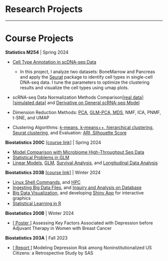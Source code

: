 # Research Projects

------------------------------------------------------------------------

# Course Projects

**Statistics M254** | Spring 2024

-   [Cell Type Annotation in scDNA-seq Data](https://jacenai.github.io/Biostatistics/Final_Project.html)

    -   In this project, I analyze two datasets: BoneMarrow and Pancreas and apply the [Seurat](https://satijalab.org/seurat/) package to identify cell types in single-cell DNA-seq data. I tune the parameters to optimize the clustering results and visualize the cell types using umap plots.

-   scRNA-seq Data Normalization Methods Comparison[\[real data\]](https://jacenai.github.io/Biostatistics/Normalizaion_comparision&Derivative_general_scRNA_model.html#q3.)[\[simulated data\]](https://jacenai.github.io/Biostatistics/Normalizaion_comparision&Derivative_general_scRNA_model.html#section-2) and [Derivative on General scRNA-seq Model](https://jacenai.github.io/Biostatistics/Normalizaion_comparision&Derivative_general_scRNA_model.html#part-2-simulated-data)
-  Dimension Reduction Methods: [PCA](https://jacenai.github.io/Biostatistics/254_dimen_reduc.html#question-1), [GLM-PCA, MDS](https://jacenai.github.io/Biostatistics/254_dimen_reduc.html#question-5), NMF, ICA, PNMF, t-SNE, and UMAP
- Clustering Algorithms: [k-means, k-means++, hierarchical clustering, Seurat clustering](https://jacenai.github.io/Biostatistics/254_Clustering&Evaluation#question-2), and Evaluation: [ARI, Silhouette Score](https://jacenai.github.io/Biostatistics/254_Clustering&Evaluation#question-3)

**Biostatistics 200C** [\[course link\]](https://ucla-biostat-200c.github.io/2023spring/schedule/schedule.html) \| Spring 2024

-   [Model Comparison with Microbiome High-Throughput Seq Data](https://jacenai.github.io/Biostatistics/Microbio_seq.html)
-   [Statistical Problems in GLM](https://jacenai.github.io/Biostatistics/Stat_Prob_GLM.html)
-   [Linear Models](https://jacenai.github.io/Biostatistics/200C_hw1_show.html), [GLM](https://jacenai.github.io/Biostatistics/200C_hw1_show.html#glm-model-fitting), [Survival Analysis](https://jacenai.github.io/Biostatistics/Survival&longitudinal.html#survival-data-analysis), and [Longitudinal Data Analysis](https://jacenai.github.io/Biostatistics/Survival&longitudinal.html#longitudinal-data-analysis)

**Biostatistics 203B** [\[course link\]](https://ucla-biostat-203b.github.io/2024winter/schedule/schedule-lec1.html) | Winter 2024

-   [Linux Shell Commands](https://jacenai.github.io/Biostatistics/linux_basic_show.html#linux-shell-commands), and [HPC](https://jacenai.github.io/Biostatistics/linux_basic_show.html#notes-on-usage-of-hoffman2)
-   [Ingesting Big Data Files](https://jacenai.github.io/biostat-203b-2024-winter/hw2/hw2sol.html), and [Inquiry and Analysis on Database](https://jacenai.github.io/biostat-203b-2024-winter/hw4/hw4sol.html)
-   [Big Data Visualization](https://jacenai.github.io/biostat-203b-2024-winter/hw3/hw3sol.html), and developing [Shiny App](https://jacenai.github.io/biostat-203b-2024-winter/hw4/Rshiny_show.html) for interactive graphics
-   [Statistical Learning in R](https://jacenai.github.io/biostat-203b-2024-winter/hw5/hw5sol.html)


**Biostatistics 200B** | Winter 2024

-   [\[ Poster \]](assets/200B_poster.pdf) Assessing Key Factors Associated with Depression before Adjuvant Therapy in Women with Breast Cancer

**Biostatistics 203A** | Fall 2023

-   [\[ Report \]](assets/Biostat203_Midtern_project.pdf) Modeling Depression Risk among Noninstitutionalized US Citizens: a Retrospective Study by SAS


